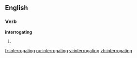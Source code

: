 ==English==
===Verb===
'''interrogating'''
# {{present participle of|[[interrogate]]}}

[[fr:interrogating]]
[[oc:interrogating]]
[[vi:interrogating]]
[[zh:interrogating]]